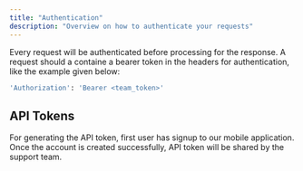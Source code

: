```yaml
---
title: "Authentication"
description: "Overview on how to authenticate your requests"
---
```


Every request will be authenticated before processing for the response. A request should a containe a bearer token in the headers for authentication, like the example given below:

```bash
'Authorization': 'Bearer <team_token>'
```

## API Tokens

For generating the API token, first user has signup to our mobile application. Once the account is created successfully, API token will be shared by the support team.
